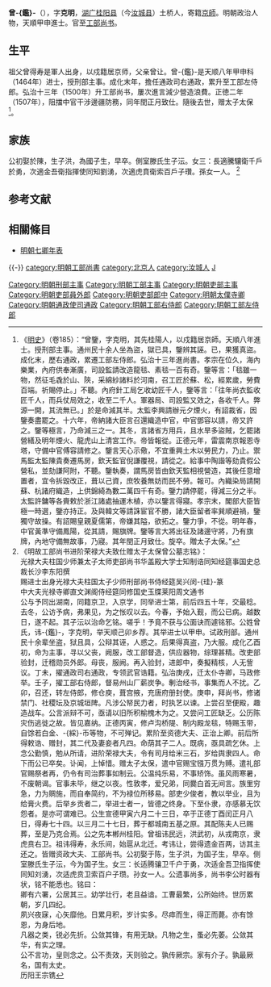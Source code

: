 {{明清人物信息框
| 姓名 = 曾-{鑑}-
| 原名 =
| 圖片名稱= Zeng Jian.jpg
| 圖片大小 = 200px
| 圖片說明 = 《[[甲申十同年圖|甲申十同年圖]]》之曾鑑
| 最高職務 = 榮祿大夫工部尚書
| 屆數 = 
| 國家 = 大明
| 爵位 =
| 籍貫 = [[湖廣承宣布政使司|湖廣]][[桂陽縣|桂陽縣]]，寄籍[[北京市|京師]]
| 族裔 = 漢族
| 旗籍 = 
| 字號 = 字克明
| 諡號 = 
| 出生日期 = [[宣德|宣德]]九年（1434年）六月二十三日
| 出生地點 = [[北京|京師]]
| 逝世日期 = [[正德_(明)|正德]]二年（1507年）閏正月八日
| 逝世地點 = [[北京|京師]]
| 墓葬 =
| 配偶 =
| 親屬 =
| 出身 = 
*天順八年甲申科同進士出身
| 經歷 = 
| 著作 =
}}

'''曾-{鑑}-'''（{{bd|1434年||1507年|catIdx=Zeng曾}}），字'''克明'''，[[湖广承宣布政使司|湖广]][[桂阳县|桂阳县]]（今[[汝城县|汝城县]]）土桥人，寄籍[[京師|京師]]。明朝政治人物，天順甲申進士。官至[[明朝工部尚书|工部尚书]]。

==生平 ==
祖父曾得寿是軍人出身，以戍籍居京师，父亲曾让。曾-{鑑}-是天顺八年甲申科（1464年）进士，授刑部主事。成化末年，擔任通政司右通政，累升至工部左侍郎。弘治十三年（1500年）升工部尚书，屢次進言減少營造浪費。正徳二年（1507年），阻擋中官干涉邊疆防務，同年閏正月致仕。隨後去世，赠太子太保<ref>《[[明史|明史]]》（卷185）：“曾鑒，字克明，其先桂陽人，以戍籍居京師。天順八年進士。授刑部主事。通州民十余人坐為盜，獄已具，鑒辨其誣。已，果獲真盜。成化末，歷右通政，累遷工部左侍郎。弘治十三年進尚書。孝宗在位久，海內樂業，內府供奉漸廣，司設監請改造龍毯、素毯一百有奇。鑒等言：「毯雖一物，然征毛毳於山、陝，采綿紗諸料於河南，召工匠於蘇、松，經累歲，勞費百端。祈賜停止。」不聽。內府針工局乞收幼匠千人，鑒等言：「往年尚衣監收匠千人，而兵仗局效之，收至二千人。軍器局、司設監又效之，各收千人。弊源一開，其流無已。」於是命減其半。太監李興請辦元夕煙火，有詔裁省，因鑒奏盡罷之。十六年，帝納諸大臣言召還織造中官，中官鄧容以請，帝又許之。鑒等極言，乃命減三之一。其冬，言諸省方用兵，且水旱多盜賊，乞罷諸營繕及明年煙火、龍虎山上清宮工作。帝皆報從。正德元年，雷震南京報恩寺塔，守備中官傅容請修之。鑒言天心示儆，不宜重興土木以勞民力，乃止。禦馬監太監陳貴奏遷馬房，欽天監官倪謙覆視，請從之。給事中陶諧等劾貴假公營私，並劾謙阿附，不聽。鑒執奏，謂馬房皆由欽天監相視營造，其後任意增置者，宜令拆毀改正，葺以己資，庶牧養無妨而民不勞。報可。內織染局請開蘇、杭諸府織造，上供錦綺為數二萬四千有奇。鑒力請停罷，得減三分之半。太監許鏞等各賫敕於浙江諸處抽運木植，亦以鑒言得寢。孝宗末，閣部大臣皆極一時選，鑒亦持正。及與韓文等請誅宦官不勝，諸大臣留者率巽順避禍，鑒獨守故操。有詔賜皇親夏儒第，帝嫌其隘，欲拓之。鑒力爭，不從。明年春，中官黃準守備鳳陽，從其請，賜旗牌。鑒等言大將出征及諸邊守將，乃有旗牌，內地守備無故事，乃寢。其年閏正月致仕。旋卒。贈太子太保。”</ref>。

==家族==
公初娶於陳，生子洪，為國子生，早卒。側室滕氏生子沄。女三：長適騰驤衛千戶於勇，次適金吾衛指揮使同知劉湧，次適虎賁衛索百戶子瓚。孫女一人。
<ref>《明故工部尚书进阶荣禄大夫致仕赠太子太保曾公墓志铭》：
<br>光禄大夫柱国少师兼太子太师吏部尚书华盖殿大学士知制诰同知经筵事国史总裁长沙李东阳撰
<br>赐进士出身光禄大夫柱国太子少师刑部尚书侍经筵吴兴闵-{珪}-篆
<br>中大夫光禄寺卿直文渊阁侍经筵同修国史玉牒莱阳周文通书
<br>公与予同出湖南，同籍京卫，入京学，同举进士第，前后四五十年，交最稔。去冬，公访予病，弗果见，为之怅叹以去。今春，予始入觐，而公已病。越数日，遂不起。其子沄以治命乞铭。嗟乎！予竟不获与公面诀而遽铭邪。公姓曾氏，讳-{鑑}-，字克明，举天顺己卯乡荐。其举进士以甲申。试政刑部。通州民十余辈坐盗，狱且具，公辩其诬，人惑之。后果得真盗，乃大服。成化乙酉初，命为主事，寻以父丧，阙服，改工部督造，供应器物，综理甚精。改吏部验封，迁稽勋员外郎。母丧，服阙。再入验封，进郎中，奏擬精核，人无訾议。丁未，擢通政司右通政，专领武官诰籍。弘治庚戌，迁太仆寺卿，马政修举。壬子，擢工部右侍郎，督易州山厂薪炭争。剸治经书，事集而人不扰。乙卯，召还，转左侍郎，修仓庾，葺宫掖，充唐府册封使。庚申，拜尚书，修诸禁门、社稷坛及京城垣陴。凡涉公帑民力者，时执艺以谏。上尝召至便殿，趣造战车。公言派辩不可，亟请以旧所积榆槐木为之。又尝问工匠缺乏。公历陈灾伤逃徙之故。皆见嘉纳。正德丙寅，修卢沟桥隄、制内殿龙毯，特赐玉带，自馀若白金、-{綵}-币等物，不可殚记。累阶至资德大夫、正治上卿。前后所得敕诰、赠封，其二代及妻妾者凡四。命荫其子二人。既病，亟具疏乞休。上念公勤慎，勉从所请，进阶荣禄大夫，令有司月给米三石，岁给舆隶四人。命下而公已卒矣。讣闻，上悼惜。赠太子太保，遣中官赐宝镪万贯为赙。遣礼部官赐祭者再，仍令有司治葬事如制云。公温纯乐易，不事矫饰。虽风雨寒暑，不废朝谒。官事未毕，继之以夜。性敦孝，爱兄弟，同爨白首无间言。族里穷急，力为赒施，而自奉简约，不为禄位所移易。部吏少俊者，教以举业，且为给膏火费。后举乡贡者二，举进士者一，皆德之终身。下至仆隶，亦感慕无饮怨者。是亦可谓难已。公生宣德甲寅六月二十三日，卒于正德丁酉闰正月八日，得寿七十四。以三月二十七日，葬于都城南五基之原。其配陈夫人已赐葬，至是乃克合焉。公之先本郴州桂阳。曾祖讳民远，洪武初，从戎南京，隶虎贲右卫。祖讳得寿，永乐间，始扈从北迁。考讳让，尝得遗金百两，访其主还之。皆赠资政大夫、工部尚书。公初娶于陈，生子洪，为国子生，早卒。侧室滕氏生子沄，今为国子生。女三：长适腾骧卫千户于勇，次适金吾卫指挥使同知刘湧，次适虎贲卫索百户子瓒。孙女一人。公遗事尚多，尚书李公时器有状，铭不能悉也。铭曰：
<br>卿有六署，公居其三。幼学壮行，老且益谙。工曹最繁，公所始终。世历累朝，岁几四纪。
<br>夙兴夜寐，心矢靡他。日累月积，岁计实多。尽瘁而生，得正而薨。亦有馀恩，为身后地。
<br>凡器之类，锐必先折。公敛其锋，有用无缺。凡物之生，蚤必先萎。公敛其华，有实之理。
<br>公不言功，皇则念之。公不责效，天则验之。孰传厥宗。家有介子。孰最厥名，国有太史。
<br>历阳王宗镌
</ref>

==参考文献==
{{wikisource|明史/卷185}}
<div class="references-small">
<references />
</div>

==相關條目==
*[[明朝七卿年表|明朝七卿年表]]

{{-}}
{{start box}}
{{s-off}}
{{succession box|[[徐貫|徐貫]]|[[李鐩|李鐩]]|[[明朝工部尚書|明朝工部尚書]]|1500年-1507年}}
{{end box}}
{{DEFAULTSORT:Zeng曾}}
{{天順八年甲申科殿試金榜}}
[[category:明朝工部尚書|category:明朝工部尚書]]
[[category:北京人|category:北京人]]
[[category:汝城人|category:汝城人]]
[[category:曾姓|J]]
[[Category:明朝刑部主事|Category:明朝刑部主事]]
[[Category:明朝工部主事|Category:明朝工部主事]]
[[Category:明朝吏部主事|Category:明朝吏部主事]]
[[Category:明朝吏部員外郎|Category:明朝吏部員外郎]]
[[Category:明朝吏部郎中|Category:明朝吏部郎中]]
[[Category:明朝太僕寺卿|Category:明朝太僕寺卿]]
[[Category:明朝通政使司通政|Category:明朝通政使司通政]]
[[Category:明朝工部右侍郎|Category:明朝工部右侍郎]]
[[Category:明朝工部左侍郎|Category:明朝工部左侍郎]]